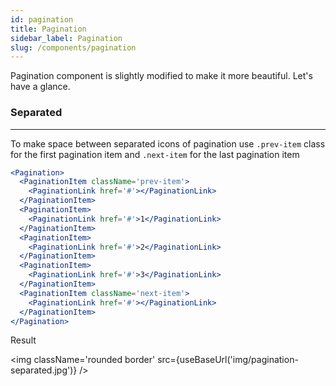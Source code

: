 ---
id: pagination
title: Pagination
sidebar_label: Pagination
slug: /components/pagination
---


<p>Pagination component is slightly modified to make it more beautiful. Let's have a glance.</p>

### Separated

---

<p>
  To make space between separated icons of pagination use <code>.prev-item</code> class for the first pagination item
  and <code>.next-item</code> for the last pagination item
</p>

```jsx
<Pagination>
  <PaginationItem className='prev-item'>
    <PaginationLink href='#'></PaginationLink>
  </PaginationItem>
  <PaginationItem>
    <PaginationLink href='#'>1</PaginationLink>
  </PaginationItem>
  <PaginationItem>
    <PaginationLink href='#'>2</PaginationLink>
  </PaginationItem>
  <PaginationItem>
    <PaginationLink href='#'>3</PaginationLink>
  </PaginationItem>
  <PaginationItem className='next-item'>
    <PaginationLink href='#'></PaginationLink>
  </PaginationItem>
</Pagination>
```

<p className='my-4'>Result</p>

<img className='rounded border' src={useBaseUrl('img/pagination-separated.jpg')} />
